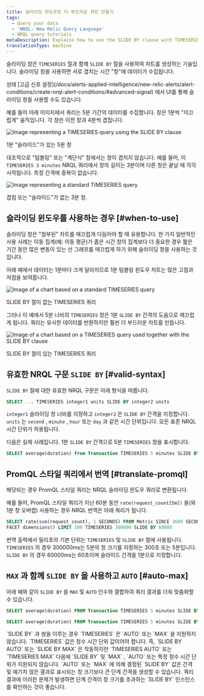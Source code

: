 ```yaml
---
title: 슬라이딩 윈도우로 더 부드러운 차트 만들기
tags:
  - Query your data
  - 'NRQL: New Relic Query Language'
  - NRQL query tutorials
metaDescription: Explains how to use the SLIDE BY clause with TIMESERIES to smooth out "spiky" charts.
translationType: machine
---
```






슬라이딩 창은 `TIMESERIES` 절과 함께 `SLIDE BY` 절을 사용하여 차트를 생성하는 기술입니다. 슬라이딩 창을 사용하면 서로 겹치는 시간 "창"에 데이터가 수집됩니다.

<Callout variant="tip">
  상태 [고급 신호 설정](/docs/alerts-applied-intelligence/new-relic-alerts/alert-conditions/create-nrql-alert-conditions/#advanced-signal) 에서 UI를 통해 슬라이딩 창을 사용할 수도 있습니다.
</Callout>

예를 들어 아래 이미지에서 쿼리는 5분 기간의 데이터를 수집합니다. 창은 1분씩 "미끄럽게" 움직입니다. 각 창은 이전 창과 4분씩 겹칩니다.

<img
  title="TIMESERIES query with SLIDE BY clause"
  alt="Image representing a TIMESERIES query using the SLIDE BY clause"
  src={queriesnrqlSlidebyWindowTimeSeries}
/>

<figcaption>
  1분 "슬라이드"가 있는 5분 창
</figcaption>

대조적으로 "텀블링" 또는 "계단식" 창에서는 창이 겹치지 않습니다. 예를 들어, 이 `TIMESERIES 3 minutes` NRQL 쿼리에서 창의 길이는 3분이며 다른 창은 끝날 때 각각 시작됩니다. 측정 간격에 중복이 없습니다.

<img
  title="TIMESERIES query without SLIDE BY clause"
  alt="Image representing a standard TIMESERIES query"
  src={queriesnrqlNonSlidingWindowTimeSeries}
/>

<figcaption>
  겹침 또는 "슬라이드"가 없는 3분 창.
</figcaption>

## 슬라이딩 윈도우를 사용하는 경우 [#when-to-use]

슬라이딩 창은 "첨부된" 차트를 매끄럽게 다듬어야 할 때 유용합니다. 한 가지 일반적인 사용 사례는 이동 집계(예: 이동 평균)가 좁은 시간 창의 집계보다 더 중요한 경우 짧은 기간 동안 많은 변동이 있는 선 그래프를 매끄럽게 하기 위해 슬라이딩 창을 사용하는 것입니다.

아래 예에서 데이터는 1분마다 크게 달라지므로 1분 텀블링 윈도우 차트는 많은 고점과 저점을 보여줍니다.

<img
  title="TIMESERIES query without SLIDE BY clause"
  alt="Image of a chart based on a standard TIMESERIES query"
  src={queriesnrqlTimeseriesSpikyNRQLQueryBuilder}
/>

<figcaption>
  SLIDE BY 절이 없는 TIMESERIES 쿼리
</figcaption>

그러나 이 예에서 5분 너비의 `TIMESERIES` 창은 1분 `SLIDE BY` 간격의 도움으로 매끄럽게 됩니다. 쿼리는 유사한 데이터를 반환하지만 훨씬 더 부드러운 차트를 만듭니다.

<img
  title="SLIDE BY used with TIMESERIES"
  alt="Image of a chart based on a TIMESERIES query used together with the SLIDE BY clause"
  src={queriesnrqlTimeseriesSmoothedWithSlidebyNRQLQueryBuilder}
/>

<figcaption>
  SLIDE BY 절이 있는 TIMESERIES 쿼리
</figcaption>

## 유효한 NRQL 구문 `SLIDE BY` [#valid-syntax]

`SLIDE BY` 절에 대한 유효한 NRQL 구문은 아래 형식을 따릅니다.

```sql
SELECT ... TIMESERIES integer1 units SLIDE BY integer2 units
```

`integer1` 슬라이딩 창 너비를 지정하고 `integer2` 은 `SLIDE BY` 간격을 지정합니다. `units` 는 `second` , `minute` , `hour` 또는 `day` 과 같은 시간 단위입니다. 모든 표준 NRQL 시간 단위가 허용됩니다.

다음은 실제 사례입니다. 1분 `SLIDE BY` 간격으로 5분 `TIMESERIES` 창을 표시합니다.

```sql
SELECT average(duration) from Transaction TIMESERIES 5 minutes SLIDE BY 1 minute
```

## PromQL 스타일 쿼리에서 번역 [#translate-promql]

해당되는 경우 PromQL 스타일 쿼리는 NRQL 슬라이딩 윈도우 쿼리로 변환됩니다.

예를 들어, PromQL 스타일 쿼리가 지난 60분 동안 `rate(request_count[5m])` 을(와 1분 창 오버랩) 사용하는 경우 NRQL 번역은 아래 쿼리가 됩니다.

```sql
SELECT rate(sum(request_count), 1 SECONDS) FROM Metric SINCE 3600 SECONDS AGO UNTIL NOW 
FACET dimensions() LIMIT 100 TIMESERIES 300000 SLIDE BY 60000
```

번역 출력에서 밀리초의 기본 단위는 `TIMESERIES` 및 `SLIDE BY` 절에 사용됩니다. `TIMESERIES` 의 경우 300000ms는 5분의 창 크기를 지정하는 300초 또는 5분입니다. `SLIDE BY` 의 경우 60000ms는 60초이며 슬라이드 간격을 1분으로 지정합니다.

## `MAX` 과 함께 `SLIDE BY` 을 사용하고 `AUTO` [#auto-max]

아래 예와 같이 `SLIDE BY` 을 `MAX` 및 `AUTO` 인수와 결합하여 쿼리 결과를 더욱 맞춤화할 수 있습니다.

```sql
SELECT average(duration) FROM Transaction TIMESERIES 5 minutes SLIDE BY MAX
```

```sql
SELECT average(duration) FROM Transaction TIMESERIES 5 minutes SLIDE BY AUTO
```

<Callout variant="tip">
  `SLIDE BY` 과 쌍을 이루는 경우 `TIMESERIES` 은 `AUTO` 또는 `MAX` 을 지원하지 않습니다. `TIMESERIES` 값은 정수 시간 단위 값이어야 합니다. 즉, `SLIDE BY AUTO` 또는 `SLIDE BY MAX` 은 작동하지만 `TIMESERIES AUTO` 또는 `TIMESERIES MAX` 다음에 `SLIDE BY` 및 `MAX` , `AUTO` 또는 특정 정수 시간 단위가 지원되지 않습니다.
</Callout>

<Callout variant="tip">
  `AUTO` 또는 `MAX` 에 의해 결정된 `SLIDE BY` 값은 간격 및 예기치 않은 결과로 표시되는 창 크기보다 큰 단계 간격을 생성할 수 있습니다. 쿼리 결과에 이러한 문제가 발생하면 단계 간격이 창 크기를 초과하는 `SLIDE BY` 인스턴스를 확인하는 것이 좋습니다.
</Callout>